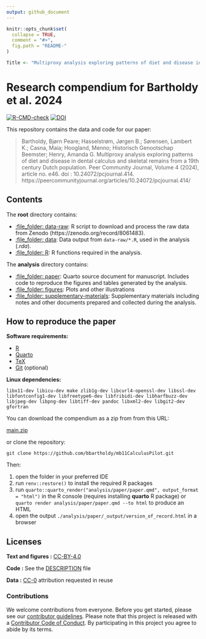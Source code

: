 ```yaml
---
output: github_document
---
```


<!-- README.md is generated from README.Rmd. Please edit that file -->

```r
knitr::opts_chunk$set(
  collapse = TRUE,
  comment = "#>",
  fig.path = "README-"
)

Title <- "Multiproxy analysis exploring patterns of diet and disease in dental calculus and skeletal remains from a 19th century Dutch population"
```

# Research compendium for Bartholdy et al. 2024

[![R-CMD-check](https://github.com/bbartholdy/mb11CalculusPilot/actions/workflows/R-CMD-check.yaml/badge.svg)](https://github.com/bbartholdy/mb11CalculusPilot/actions/workflows/R-CMD-check.yaml) [![DOI](https://zenodo.org/badge/DOI/10.5281/zenodo.7649825.svg)](https://zenodo.org/badge/DOI/10.5281/zenodo.7649825)

This repository contains the data and code for our paper:


> Bartholdy, Bjørn Peare; Hasselstrøm, Jørgen B.; Sørensen, Lambert K.; Casna, Maia; Hoogland, Menno; Historisch Genootschap Beemster; Henry, Amanda G. Multiproxy analysis exploring patterns of diet and disease in dental calculus and skeletal remains from a 19th century Dutch population. Peer Community Journal, Volume 4 (2024), article no. e46. doi : 10.24072/pcjournal.414. https://peercommunityjournal.org/articles/10.24072/pcjournal.414/


## Contents

The **root** directory contains:

  - [:file\_folder: data-raw](/data-raw/): R script to download and process the raw data from Zenodo (https://zenodo.org/record/8061483).
  - [:file\_folder: data](/data/): Data output from `data-raw/*.R`, used in the analysis (*.rda*).
  - [:file\_folder: R](/R/): R functions required in the analysis.

The **analysis** directory contains:

  - [:file\_folder: paper](/analysis/paper): Quarto source document
    for manuscript. Includes code to reproduce the figures and tables
    generated by the analysis.
  - [:file\_folder: figures](/analysis/figures): Plots and other
    illustrations
  - [:file\_folder:
    supplementary-materials](/analysis/supplementary-materials):
    Supplementary materials including notes and other documents
    prepared and collected during the analysis.

## How to reproduce the paper

**Software requirements:**

- [R](https://cran.r-project.org/)
- [Quarto](https://quarto.org/)
- [TeX](https://www.latex-project.org/get/)
- [Git](https://git-scm.com/downloads) (optional)

**Linux dependencies:**

`libx11-dev libicu-dev make zlib1g-dev libcurl4-openssl-dev libssl-dev libfontconfig1-dev libfreetype6-dev libfribidi-dev libharfbuzz-dev libjpeg-dev libpng-dev libtiff-dev pandoc libxml2-dev libgit2-dev gfortran`

You can download the compendium as a zip from from this URL:

[main.zip](https://github.com/bbartholdy/mb11CalculusPilot/archive/refs/heads/main.zip)

or clone the repository:

`git clone https://github.com/bbartholdy/mb11CalculusPilot.git`

Then:

1. open the folder in your preferred IDE
2. run `renv::restore()` to install the required R packages
3. run `quarto::quarto_render("analysis/paper/paper.qmd", output_format = "html")` in the R console (requires installing **quarto** R package) or `quarto render analysis/paper/paper.qmd --to html` to produce an HTML
4. open the output `./analysis/paper/_output/version_of_record.html` in a browser

## Licenses

**Text and figures :**  [CC-BY-4.0](http://creativecommons.org/licenses/by/4.0/)

**Code :** See the [DESCRIPTION](DESCRIPTION) file

**Data :** [CC-0](http://creativecommons.org/publicdomain/zero/1.0/) attribution requested in reuse

### Contributions

We welcome contributions from everyone. Before you get started, please see our [contributor guidelines](CONTRIBUTING.md). Please note that this project is released with a [Contributor Code of Conduct](CONDUCT.md). By participating in this project you agree to abide by its terms.

